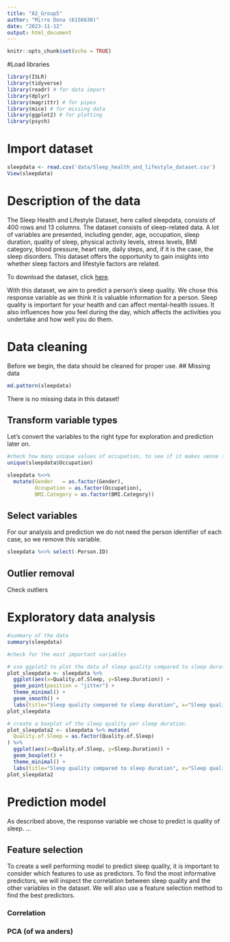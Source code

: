 ```yaml
---
title: "A2_Group5"
author: "Mirre Dona (6156630)"
date: "2023-11-12"
output: html_document
---
```


```r
knitr::opts_chunk$set(echo = TRUE)
```

#Load libraries
```r
library(ISLR) 
library(tidyverse) 
library(readr) # for data import
library(dplyr)
library(magrittr) # for pipes
library(mice) # for missing data
library(ggplot2) # for plotting
library(psych)
```

# Import dataset
```r
sleepdata <- read.csv('data/Sleep_health_and_lifestyle_dataset.csv')
View(sleepdata)
```

# Description of the data
The Sleep Health and Lifestyle Dataset, here called sleepdata, consists of 400 rows and 13 columns. The dataset consists of sleep-related data. A lot of variables are presented, including gender, age, occupation, sleep duration, quality of sleep, physical activity levels, stress levels, BMI category, blood pressure, heart rate, daily steps, and, if it is the case, the sleep disorders. This dataset offers the opportunity to gain insights into whether sleep factors and lifestyle factors are related.

To download the dataset, click [here](https://www.kaggle.com/code/jillanisofttech/sleep-health-and-lifestyle-predication-with-94-ac).

With this dataset, we aim to predict a person's sleep quality. We chose this response variable as we think it is valuable information for a person. Sleep quality is important for your health and can affect mental-health issues. It also influences how you feel during the day, which affects the activities you undertake and how well you do them.

# Data cleaning
Before we begin, the data should be cleaned for proper use.
## Missing data
```r
md.pattern(sleepdata)
```
There is no missing data in this dataset!

## Transform variable types
Let's convert the variables to the right type for exploration and prediction later on.
```r
#check how many unique values of occupation, to see if it makes sense to convert to factor, or if there are too many unique values
unique(sleepdata$Occupation)
```

```r
sleepdata %<>% 
  mutate(Gender   = as.factor(Gender),
         Occupation = as.factor(Occupation),
         BMI.Category = as.factor(BMI.Category))
```

## Select variables
For our analysis and prediction we do not need the person identifier of each case, so we remove this variable.
```r
sleepdata %<>% select(-Person.ID)
```


## Outlier removal
Check outliers


# Exploratory data analysis

```r
#summary of the data
summary(sleepdata)

#check for the most important variables

# use ggplot2 to plot the data of sleep quality compared to sleep duration
plot_sleepdata <- sleepdata %>% 
  ggplot(aes(x=Quality.of.Sleep, y=Sleep.Duration)) + 
  geom_point(position = "jitter") + 
  theme_minimal() +
  geom_smooth() +
  labs(title="Sleep quality compared to sleep duration", x="Sleep quality", y="Sleep duration")
plot_sleepdata

# create a boxplot of the sleep quality per sleep duration.
plot_sleepdata2 <- sleepdata %>% mutate(
  Quality.of.Sleep = as.factor(Quality.of.Sleep)
) %>% 
  ggplot(aes(x=Quality.of.Sleep, y=Sleep.Duration)) + 
  geom_boxplot() + 
  theme_minimal() +
  labs(title="Sleep quality compared to sleep duration", x="Sleep quality", y="Sleep duration")
plot_sleepdata2
```

# Prediction model
As described above, the response variable we chose to predict is quality of sleep. ...

## Feature selection
To create a well performing model to predict sleep quality, it is important to consider which features to use as predictors. To find the most informative predictors, we will inspect the correlation between sleep quality and the other variables in the dataset. We will also use a feature selection method to find the best predictors. 

### Correlation

### PCA (of wa anders)



